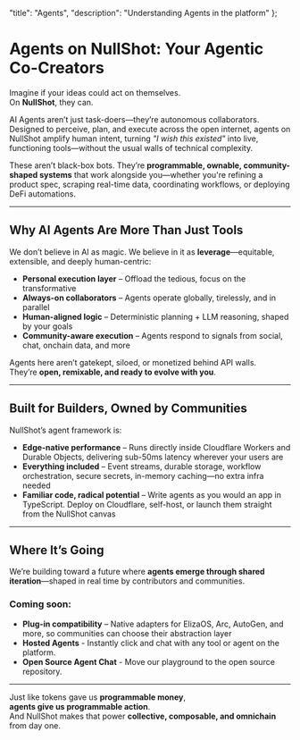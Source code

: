   "title": "Agents",
  "description": "Understanding Agents in the platform"
};


# Agents on NullShot: Your Agentic Co-Creators

Imagine if your ideas could act on themselves.  
On **NullShot**, they can.

AI Agents aren’t just task-doers—they’re autonomous collaborators.  
Designed to perceive, plan, and execute across the open internet, agents on NullShot amplify human intent, turning *"I wish this existed"* into live, functioning tools—without the usual walls of technical complexity.

These aren’t black-box bots. They’re **programmable, ownable, community-shaped systems** that work alongside you—whether you're refining a product spec, scraping real-time data, coordinating workflows, or deploying DeFi automations.

---

## Why AI Agents Are More Than Just Tools

We don’t believe in AI as magic. We believe in it as **leverage**—equitable, extensible, and deeply human-centric:

- **Personal execution layer** – Offload the tedious, focus on the transformative  
- **Always-on collaborators** – Agents operate globally, tirelessly, and in parallel  
- **Human-aligned logic** – Deterministic planning + LLM reasoning, shaped by your goals  
- **Community-aware execution** – Agents respond to signals from social, chat, onchain data, and more  

Agents here aren’t gatekept, siloed, or monetized behind API walls.  
They’re **open, remixable, and ready to evolve with you**.

---

## Built for Builders, Owned by Communities

NullShot’s agent framework is:

- **Edge-native performance** – Runs directly inside Cloudflare Workers and Durable Objects, delivering sub-50ms latency wherever your users are  
- **Everything included** – Event streams, durable storage, workflow orchestration, secure secrets, in-memory caching—no extra infra needed  
- **Familiar code, radical potential** – Write agents as you would an app in TypeScript. Deploy on Cloudflare, self-host, or launch them straight from the NullShot canvas  

---

## Where It’s Going

We’re building toward a future where **agents emerge through shared iteration**—shaped in real time by contributors and communities.

### Coming soon:
- **Plug-in compatibility** – Native adapters for ElizaOS, Arc, AutoGen, and more, so communities can choose their abstraction layer 
- **Hosted Agents** - Instantly click and chat with any tool or agent on the platform.
- **Open Source Agent Chat** - Move our playground to the open source repository.

---

Just like tokens gave us **programmable money**,  
**agents give us programmable action**.  
And NullShot makes that power **collective, composable, and omnichain** from day one.